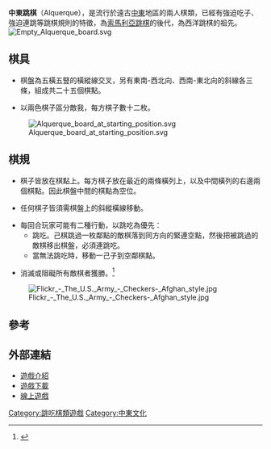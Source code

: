 '''中東跳棋'''（Alquerque），是流行於遠古[[中東|中東]]地區的兩人棋類，已經有強迫吃子、強迫連跳等跳棋規則的特徵，為[[索馬利亞跳棋|索馬利亞跳棋]]的後代，為西洋跳棋的祖先。
[[File:Empty_Alquerque_board.svg|thumb]]
==棋具==

*棋盤為五橫五豎的橫縱線交叉，另有東南-西北向、西南-東北向的斜線各三條，組成共二十五個棋點。

*以兩色棋子區分敵我，每方棋子數十二枚。

[[File:Alquerque_board_at_starting_position.svg|thumb]]

==棋規==

*棋子皆放在棋點上。每方棋子放在最近的兩條橫列上，以及中間橫列的右邊兩個棋點。因此棋盤中間的棋點為空位。

*任何棋子皆須需棋盤上的斜縱橫線移動。

*每回合玩家可能有二種行動，以跳吃為優先：
**跳吃。己棋跳過一枚鄰點的敵棋落到同方向的緊連空點，然後把被跳過的敵棋移出棋盤，必須連跳吃。
**當無法跳吃時，移動一己子到空鄰棋點。

*消滅或阻礙所有敵棋者獲勝。<ref>{{Cite web |url=http://www.mastersgames.com/rules/alquerque-rules.htm |title=Alquerque Rules |accessdate=2009-12-12 |archive-date=2010-01-03 |archive-url=https://web.archive.org/web/20100103190714/http://mastersgames.com/rules/alquerque-rules.htm |dead-url=no }}</ref>

[[File:Flickr_-_The_U.S._Army_-_Checkers-_Afghan_style.jpg|thumb]]

==參考==
<div class="references-small">
<references/>
</div>

==外部連結==

*[http://www.boardgamegeek.com/boardgame/11464 遊戲介紹]{{Wayback|url=http://www.boardgamegeek.com/boardgame/11464 |date=20090627125938 }}
*[http://zillions-of-games.com/demo/ 遊戲下載]{{Wayback|url=http://zillions-of-games.com/demo/ |date=20090827005057 }}
*[http://www.wabmo.com/17/quirk/at.htm 線上遊戲]{{Wayback|url=http://www.wabmo.com/17/quirk/at.htm |date=20120319004513 }}

[[Category:跳吃棋類遊戲|Category:跳吃棋類遊戲]]
[[Category:中東文化|Category:中東文化]]